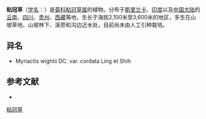 {{Speciesbox
| name = 粘冠草
| status = 
| status_system = 
| image =
| genus = Myriactis
| species = wightii
| authority = DC.
}}

'''粘冠草'''（[[学名|学名]]：{{lang|la|''Myriactis wightii''}}）是[[菊科|菊科]][[粘冠草属|粘冠草属]]的植物。分布于[[斯里兰卡|斯里兰卡]]、[[印度|印度]]以及[[中国大陆|中国大陆]]的[[云南|云南]]、[[四川|四川]]、[[贵州|贵州]]、[[西藏|西藏]]等地，生长于海拔2,100米至3,600米的地区，多生在山坡草地、山坡林下、溪旁和沟边近水处，目前尚未由人工引种栽培。

== 异名 ==
* Myriactis wightii DC. var. cordata Ling et Shih

== 参考文献 ==
<div class="references-small">
* {{cite web| url =http://www.bioinfo.cn/db05/KmzwSpecies.php?action=view&id=4628| title =粘冠草| work =《中国高等植物数据库全库》| publisher =中国科学院微生物研究所| author =昆明植物研究所| accessdate =2009-02-25| deadurl =yes| archiveurl =https://web.archive.org/web/20160305062253/http://www.bioinfo.cn/db05/KmzwSpecies.php?action=view&id=4628| archivedate =2016-03-05}}
</div>
{{Taxonbar|from=Q15231359}}

[[Category:粘冠草属|粘冠草]]


{{植物小作品}}